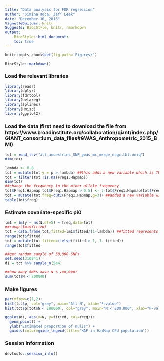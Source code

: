 ```yaml
---
title: "Data analysis for FDR regression"
author: "Simina Boca, Jeff Leek"
date: "December 30, 2015"
VignetteBuilder: knitr
Suggests: BiocStyle, knitr, rmarkdown
output:
    BiocStyle::html_document:
    toc: true
---
```


<!--
%% \VignetteEngine{knitr::rmarkdown}
-->

```r
knitr::opts_chunk$set(fig.path='Figures/')
```

```r
BiocStyle::markdown()
```

### Load the relevant libraries

```r
library(readr)
library(dplyr)
library(fdrtool)
library(betareg)
library(splines)
library(Hmisc)
library(ggplot2)
```


### Load the data (first need to download the file from https://www.broadinstitute.org/collaboration/giant/index.php/GIANT_consortium_data_files#GWAS_Anthropometric_2015_BMI)

```r
tot = read_tsv("All_ancestries_SNP_gwas_mc_merge_nogc.tbl.uniq")
dim(tot)

lambda <- 0.8
tot = mutate(tot,y = p > lambda) ##this adds a new variable which is TRUE is p > 0.9, FALSE otherwise
tot = filter(tot,!is.na(Freq1.Hapmap))
dim(tot)
##change the frequency to the minor allele frequency
tot$Freq1.Hapmap[tot$Freq1.Hapmap > 0.5] <- 1-tot$Freq1.Hapmap[tot$Freq1.Hapmap > 0.5]
tot = mutate(tot,freq=cut2(Freq1.Hapmap,g=3)) ##added a new variable with frequency intervals for HapMap CEU frequencies
table(tot$freq)
```

### Estimate covariate-specific pi0

```r
lm1 = lm(y ~ ns(N,df=5) + freq,data=tot)
##range(lm1$fitted)
tot = data.frame(tot,fitted=lm1$fitted/(1-lambda)) ##fitted represents the probability of being from the null, i.e. of no association with BMI
range(tot$fitted)
tot = mutate(tot,fitted=ifelse(fitted > 1, 1, fitted))
range(tot$fitted)

##get random sample of 50,000 SNPs
set.seed(310841)
d1 = tot %>% sample_n(5e4)

##how many SNPs have N < 200,000?
sum(tot$N < 200000)
```

### Make figures

```r
par(mfrow=c(1,2))
hist(tot$p, col="grey", main="All N", xlab="P-value")
hist(tot$p[tot$N < 200000], col="grey", main="N < 200,000", xlab="P-value")
```

```r
ggplot(d1, aes(x=N, y=fitted, col=freq))+
  geom_point() +
  ylab("Estimated proportion of nulls") +
  guides(color=guide_legend(title="MAF in HapMap CEU population"))
```


### Session Information

```r
devtools::session_info()
```

